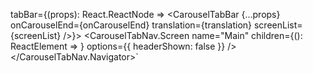 

tabBar={(props): 
React.ReactNode => <CarouselTabBar {...props} 
onCarouselEnd={onCarouselEnd} 
translation={translation} 
screenList={screenList} />}>
    <CarouselTabNav.Screen 
    name="Main" 
    children={(): ReactElement => <CarouselStackComponent screenList={screenList} />} 
    options={{ headerShown: false }} />
</CarouselTabNav.Navigator>`


<ComponentTopInfo componentName="CarouselTabBar" example={exampleString} codeString={CarouselTabBarString} />
